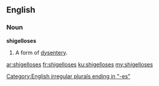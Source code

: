 ==English==

===Noun===
'''shigelloses'''

# {{medicine}} {{plural of|shigellosis}}  A form of [[dysentery]].

[[Category:English irregular plurals ending in "-es"]]

[[ar:shigelloses]]
[[fr:shigelloses]]
[[ku:shigelloses]]
[[my:shigelloses]]